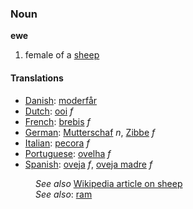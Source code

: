 === Noun ===

'''ewe'''

# female of a [[sheep]]

==== Translations ====
*[[Danish]]: [[moderfår]]
*[[Dutch]]: [[ooi]] ''f''
*[[French]]: [[brebis]] ''f''
*[[German]]: [[Mutterschaf]] ''n'', [[Zibbe]] ''f''
*[[Italian]]: [[pecora]] ''f''
*[[Portuguese]]: [[ovelha]] ''f''
*[[Spanish]]: [[oveja]] ''f'', [[oveja madre]] ''f''

:''See also'' [[w:sheep|Wikipedia article on sheep]]
:''See also'': [[ram]]